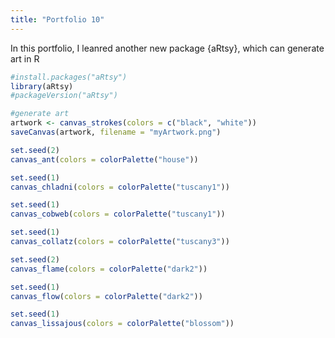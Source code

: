 ```yaml
---
title: "Portfolio 10"
---
```

In this portfolio, I leanred another new package {aRtsy}, which can generate art in R 

```r
#install.packages("aRtsy")
library(aRtsy)
#packageVersion("aRtsy")

```

```r
#generate art 
artwork <- canvas_strokes(colors = c("black", "white"))
saveCanvas(artwork, filename = "myArtwork.png")
```

```r
set.seed(2)
canvas_ant(colors = colorPalette("house"))
```
```r
set.seed(1)
canvas_chladni(colors = colorPalette("tuscany1"))
```

```r
set.seed(1)
canvas_cobweb(colors = colorPalette("tuscany1"))
```

```r
set.seed(1)
canvas_collatz(colors = colorPalette("tuscany3"))
```

```r
set.seed(2)
canvas_flame(colors = colorPalette("dark2"))
```

```r
set.seed(1)
canvas_flow(colors = colorPalette("dark2"))
```

```r
set.seed(1)
canvas_lissajous(colors = colorPalette("blossom"))
```



